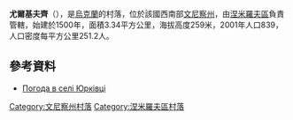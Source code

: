 {{coord|48|57|26|N|29|13|13|E|scale:30000|display=title}}

'''尤爾基夫齊'''（{{lang-uk|Юрківці}}），是[[烏克蘭|烏克蘭]]的村落，位於該國西南部[[文尼察州|文尼察州]]，由[[涅米羅夫區|涅米羅夫區]]負責管轄，始建於1500年，面積3.34平方公里，海拔高度259米，2001年人口839，人口密度每平方公里251.2人。

==參考資料==
* [http://weather.in.ua/ua/vinnickaja/29368 Погода в селі Юрківці] {{Wayback|url=http://weather.in.ua/ua/vinnickaja/29368 |date=20111220054451 }}

[[Category:文尼察州村落|Category:文尼察州村落]]
[[Category:涅米羅夫區村落|Category:涅米羅夫區村落]]


{{Vinnytsia-geo-stub}}